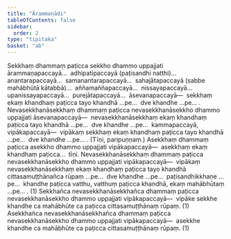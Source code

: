 ```yaml
---
title: "Ārammaṇādi"
tableOfContents: false
sidebar:
  order: 2
type: "tipitaka"
basket: "ab"
---
```



<DynamicBreadcrumb />

<Division number="4">

<Paragraph number="1664">
Sekkhaṃ dhammaṃ paṭicca sekkho dhammo uppajjati ārammaṇapaccayā…  adhipatipaccayā (paṭisandhi natthi)…  anantarapaccayā…  samanantarapaccayā…  sahajātapaccayā (sabbe mahābhūtā kātabbā)…  aññamaññapaccayā…  nissayapaccayā…  upanissayapaccayā…  purejātapaccayā…  āsevanapaccayā—  sekkhaṃ ekaṃ khandhaṃ paṭicca tayo khandhā …pe…  dve khandhe …pe… .
</Paragraph>

<Paragraph number="1665">
Nevasekkhanāsekkhaṃ dhammaṃ paṭicca nevasekkhanāsekkho dhammo uppajjati āsevanapaccayā—  nevasekkhanāsekkhaṃ ekaṃ khandhaṃ paṭicca tayo khandhā …pe…  dve khandhe …pe…  kammapaccayā, vipākapaccayā—  vipākaṃ sekkhaṃ ekaṃ khandhaṃ paṭicca tayo khandhā …pe…  dve khandhe …pe… . (Tīṇi, paripuṇṇaṃ.)
</Paragraph>

<Paragraph number="1666">
Asekkhaṃ dhammaṃ paṭicca asekkho dhammo uppajjati vipākapaccayā—  asekkhaṃ ekaṃ khandhaṃ paṭicca…  tīṇi.
</Paragraph>

<Paragraph number="1667">
Nevasekkhanāsekkhaṃ dhammaṃ paṭicca nevasekkhanāsekkho dhammo uppajjati vipākapaccayā—  vipākaṃ nevasekkhanāsekkhaṃ ekaṃ khandhaṃ paṭicca tayo khandhā cittasamuṭṭhānañca rūpaṃ …pe…  dve khandhe …pe…  paṭisandhikkhaṇe …pe…  khandhe paṭicca vatthu, vatthuṃ paṭicca khandhā, ekaṃ mahābhūtaṃ …pe… . (1)
</Paragraph>

<Paragraph number="1668">
Sekkhañca nevasekkhanāsekkhañca dhammaṃ paṭicca nevasekkhanāsekkho dhammo uppajjati vipākapaccayā—  vipāke sekkhe khandhe ca mahābhūte ca paṭicca cittasamuṭṭhānaṃ rūpaṃ. (1)
</Paragraph>

<Paragraph number="1669">
Asekkhañca nevasekkhanāsekkhañca dhammaṃ paṭicca nevasekkhanāsekkho dhammo uppajjati vipākapaccayā—  asekkhe khandhe ca mahābhūte ca paṭicca cittasamuṭṭhānaṃ rūpaṃ. (1)
</Paragraph>
</Division>